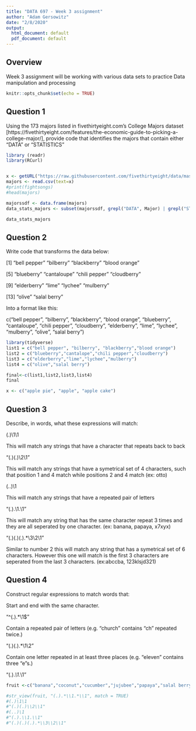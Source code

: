 ---
title: "DATA 697 - Week 3 assignment"
author: "Adam Gersowitz"
date: "2/8/2020"
output:
  html_document: default
  pdf_document: default
---

## Overview

Week 3 assignment will be working with various data sets to practice Data manipulation and processing

```{r setup, include=FALSE}
knitr::opts_chunk$set(echo = TRUE)
```

## Question 1 

Using the 173 majors listed in fivethirtyeight.com’s College Majors dataset [https://fivethirtyeight.com/features/the-economic-guide-to-picking-a-college-major/], provide code that identifies the majors that contain either "DATA" or "STATISTICS"

```{r message = FALSE, warning = FALSE}
library (readr)
library(RCurl)


x <- getURL("https://raw.githubusercontent.com/fivethirtyeight/data/master/college-majors/majors-list.csv")
majors <- read.csv(text=x)
#print(fightsongs)
#head(majors)

majorssdf <- data.frame(majors)
data_stats_majors <- subset(majorssdf, grepl("DATA", Major) | grepl("STATISTICS", Major))

data_stats_majors

```
## Question 2

Write code that transforms the data below:

[1] "bell pepper"  "bilberry"     "blackberry"   "blood orange"

[5] "blueberry"    "cantaloupe"   "chili pepper" "cloudberry"  

[9] "elderberry"   "lime"         "lychee"       "mulberry"    

[13] "olive"        "salal berry"

Into a format like this:

c("bell pepper", "bilberry", "blackberry", "blood orange", "blueberry", "cantaloupe", "chili pepper", "cloudberry", "elderberry", "lime", "lychee", "mulberry", "olive", "salal berry")

```{r message = FALSE, warning = FALSE}
library(tidyverse)
list1 = c("bell pepper", "bilberry", "blackberry","blood orange")
list2 = c("blueberry","cantalope","chili pepper","cloudberry")
list3 = c("elderberry","lime","lychee","mulberry")
list4 = c("olive","salal berry")

final<-c(list1,list2,list3,list4)
final

x <- c("apple pie", "apple", "apple cake")

```

## Question 3

Describe, in words, what these expressions will match:

(.)\1\1

This will match any strings that have a character that repeats back to back

"(.)(.)\\2\\1"

This will match any strings that have a symetrical set of 4 characters, such that position 1 and 4 match while positions 2 and 4 match (ex: otto)

(..)\1

This will match any strings that have a repeated pair of letters

"(.).\\1.\\1"

This will match any string that has the same character repeat 3 times and they are all seperated by one character.
(ex: banana, papaya, x7xyx)

"(.)(.)(.).*\\3\\2\\1"

Similar to number 2 this will match any string that has a symetrical set of 6 characters. However this one will match is the first 3 characters are seperated from the last 3 characters. (ex:abccba, 123klsjd321) 



## Question 4

Construct regular expressions to match words that:

Start and end with the same character.

"^(.).*\\1$"


Contain a repeated pair of letters (e.g. "church" contains "ch" repeated twice.)

"(.)(.).*\\1\\2"


Contain one letter repeated in at least three places (e.g. "eleven" contains three "e"s.)

"(.).*\\1.*\\1"

```{r message = FALSE, warning = FALSE}
fruit <-c("banana","coconut","cucumber","jujubee","papaya","salal berry","elleven")

#str_view(fruit, "(.).*\\1.*\\1", match = TRUE)
#(.)\1\1
#"(.)(.)\\2\\1"
#(..)\1
#"(.).\\1.\\1"
#"(.)(.)(.).*\\3\\2\\1"

```